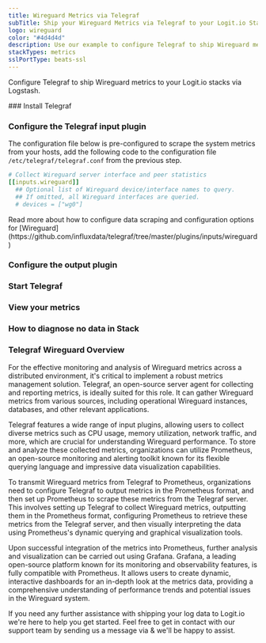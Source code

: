 ```yaml
---
title: Wireguard Metrics via Telegraf
subTitle: Ship your Wireguard Metrics via Telegraf to your Logit.io Stack
logo: wireguard
color: "#4d4d4d"
description: Use our example to configure Telegraf to ship Wireguard metrics to your Logit.io stacks. Configure Telegraf to send Wireguard metrics to Logstash or Elastic.
stackTypes: metrics
sslPortType: beats-ssl
---
```


Configure Telegraf to ship Wireguard metrics to your Logit.io stacks via Logstash.

<Steps>
  ### Install Telegraf

  <InstallTelegraf />

  ### Configure the Telegraf input plugin

  The configuration file below is pre-configured to scrape the system metrics from your hosts, add the following code to the configuration file `/etc/telegraf/telegraf.conf` from the previous step.

  ```yaml copy
  # Collect Wireguard server interface and peer statistics
  [[inputs.wireguard]]
    ## Optional list of Wireguard device/interface names to query.
    ## If omitted, all Wireguard interfaces are queried.
    # devices = ["wg0"]
  ```

  <Callout type="info">
    Read more about how to configure data scraping and configuration options for [Wireguard](https://github.com/influxdata/telegraf/tree/master/plugins/inputs/wireguard)
  </Callout>

  ### Configure the output plugin

  <TelegrafOutputPlugin />

  ### Start Telegraf

  <StartTelegraf />

  ### View your metrics
  <LaunchStack source="Wireguard_Metrics_via_Telegraf" utmMedium="metrics" utmCampaign="telegraf-Wireguard-metrics" />

  ### How to diagnose no data in Stack

  <DiagnoseNoData />

</Steps>

### Telegraf Wireguard Overview

For the effective monitoring and analysis of Wireguard metrics across a distributed environment, 
it's critical to implement a robust metrics management solution. Telegraf, an open-source server 
agent for collecting and reporting metrics, is ideally suited for this role. It can gather Wireguard 
metrics from various sources, including operational Wireguard instances, databases, and other relevant applications.
      
Telegraf features a wide range of input plugins, allowing users to collect diverse metrics such as CPU usage, 
memory utilization, network traffic, and more, which are crucial for understanding Wireguard performance. 
To store and analyze these collected metrics, organizations can utilize Prometheus, an open-source monitoring 
and alerting toolkit known for its flexible querying language and impressive data visualization capabilities.

To transmit Wireguard metrics from Telegraf to Prometheus, organizations need to configure Telegraf to output 
metrics in the Prometheus format, and then set up Prometheus to scrape these metrics from the Telegraf server. 
This involves setting up Telegraf to collect Wireguard metrics, outputting them in the Prometheus format, 
configuring Prometheus to retrieve these metrics from the Telegraf server, and then visually interpreting the 
data using Prometheus's dynamic querying and graphical visualization tools.

Upon successful integration of the metrics into Prometheus, further analysis and visualization can be carried 
out using Grafana. Grafana, a leading open-source platform known for its monitoring and observability features, 
is fully compatible with Prometheus. It allows users to create dynamic, interactive dashboards for an in-depth 
look at the metrics data, providing a comprehensive understanding of performance trends and potential issues 
in the Wireguard system.

If you need any further assistance with shipping your log data to Logit.io we're here to help you get started. 
Feel free to get in contact with our support team by sending us a message via <IntercomButton text="live chat" /> 
& we'll be happy to assist.